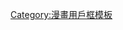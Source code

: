 {{Userbox
  |border-c = #CC7722
  |border-s = 2
  |id-c = #FDF5E6
  |id-s = 
  |id-fc = Dimgray
  |id-op = font-family: monospace
  |info-c = #F0E68C
  |info-s = 10
  |info-fc = #CD853F
  |id = {{lang|ja|絶望<br>した}}
  |info = 這名用戶曾經是'''[[絕望先生|2年へ組]]'''的學生！
  |userategory = 喜歡絕望先生的維基人
  |nocat={{{nocat|}}}
}}<noinclude>[[Category:漫畫用戶框模板]]</noinclude>